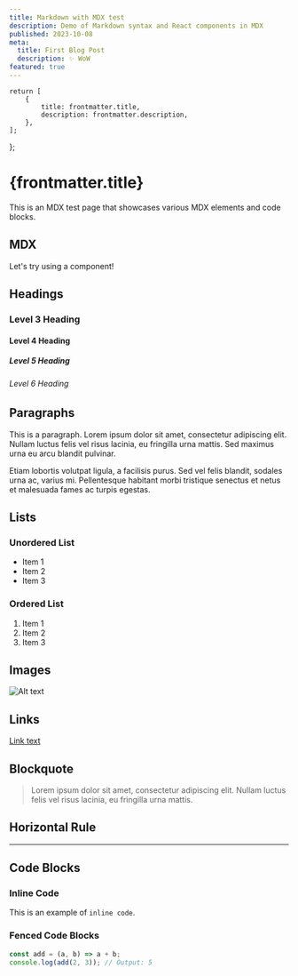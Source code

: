 ```yaml
---
title: Markdown with MDX test
description: Demo of Markdown syntax and React components in MDX
published: 2023-10-08
meta:
  title: First Blog Post
  description: ✨ WoW
featured: true
---
```


	return [
		{
			title: frontmatter.title,
			description: frontmatter.description,
		},
	];
};

# {frontmatter.title}

This is an MDX test page that showcases various MDX elements and code blocks.

## MDX

Let's try using a component!


<Counter />

## Headings

### Level 3 Heading

#### Level 4 Heading

##### Level 5 Heading

###### Level 6 Heading

## Paragraphs

This is a paragraph. Lorem ipsum dolor sit amet, consectetur adipiscing elit.
Nullam luctus felis vel risus lacinia, eu fringilla urna mattis. Sed maximus
urna eu arcu blandit pulvinar.

Etiam lobortis volutpat ligula, a facilisis purus. Sed vel felis blandit,
sodales urna ac, varius mi. Pellentesque habitant morbi tristique senectus et
netus et malesuada fames ac turpis egestas.

## Lists

### Unordered List

- Item 1
- Item 2
- Item 3

### Ordered List

1. Item 1
2. Item 2
3. Item 3

## Images

![Alt text](/hero.png 'Optional title')

## Links

[Link text](https://example.com)

## Blockquote

> Lorem ipsum dolor sit amet, consectetur adipiscing elit. Nullam luctus felis
> vel risus lacinia, eu fringilla urna mattis.

## Horizontal Rule

---

## Code Blocks

### Inline Code

This is an example of `inline code`.

### Fenced Code Blocks

```typescript
const add = (a, b) => a + b;
console.log(add(2, 3)); // Output: 5
```
